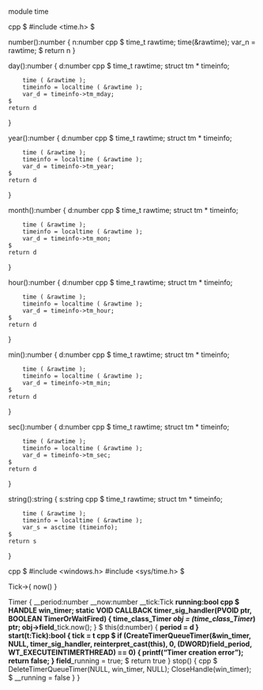 module time

cpp $ 
    #include <time.h>
$

number():number {
    n:number
    cpp $ 
        time_t rawtime;
        time(&rawtime);
        var_n = rawtime;
    $
    return n
}

day():number {
    d:number
    cpp $ 
        time_t rawtime;
        struct tm * timeinfo;

        time ( &rawtime );
        timeinfo = localtime ( &rawtime );
        var_d = timeinfo->tm_mday;
    $
    return d
}

year():number {
    d:number
    cpp $ 
        time_t rawtime;
        struct tm * timeinfo;

        time ( &rawtime );
        timeinfo = localtime ( &rawtime );
        var_d = timeinfo->tm_year;
    $
    return d
}

month():number {
    d:number
    cpp $ 
        time_t rawtime;
        struct tm * timeinfo;

        time ( &rawtime );
        timeinfo = localtime ( &rawtime );
        var_d = timeinfo->tm_mon;
    $
    return d
}

hour():number {
    d:number
    cpp $ 
        time_t rawtime;
        struct tm * timeinfo;

        time ( &rawtime );
        timeinfo = localtime ( &rawtime );
        var_d = timeinfo->tm_hour;
    $
    return d
}

min():number {
    d:number
    cpp $ 
        time_t rawtime;
        struct tm * timeinfo;

        time ( &rawtime );
        timeinfo = localtime ( &rawtime );
        var_d = timeinfo->tm_min;
    $
    return d
}

sec():number {
    d:number
    cpp $ 
        time_t rawtime;
        struct tm * timeinfo;

        time ( &rawtime );
        timeinfo = localtime ( &rawtime );
        var_d = timeinfo->tm_sec;
    $
    return d
}

string():string {
    s:string
    cpp $ 
        time_t rawtime;
        struct tm * timeinfo;

        time ( &rawtime );
        timeinfo = localtime ( &rawtime );
        var_s = asctime (timeinfo);
    $
    return s
}

cpp $
    #include <windows.h>
    #include <sys/time.h>
$

Tick->{
    now()
}

Timer {
    __period:number
    __now:number
    __tick:Tick
    __running:bool
    cpp $
        HANDLE win_timer;
        static VOID CALLBACK timer_sig_handler(PVOID ptr, BOOLEAN TimerOrWaitFired) {
            time_class_Timer *obj = (time_class_Timer*) ptr;
            obj->field___tick.now();
        }
    $
    this(d:number) {
        __period = d
    }
    start(t:Tick):bool {
        __tick = t
        cpp $
            if (CreateTimerQueueTimer(&win_timer, NULL, timer_sig_handler, reinterpret_cast<PVOID>(this), 0, (DWORD)field___period, WT_EXECUTEINTIMERTHREAD) == 0) {
                printf("Timer creation error\n");
                return false;
            }
            field___running = true;
        $
        return true
    }
    stop() {
        cpp $
            DeleteTimerQueueTimer(NULL, win_timer, NULL);
	        CloseHandle(win_timer);
        $
        __running = false
    }
}